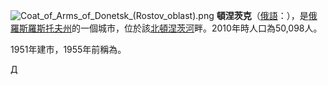 {{coord|48|20|N|39|56|E|display=title}}
{{noteTA
|T=zh-hans:顿涅茨克 (俄罗斯); zh-tw:頓內次 (俄羅斯); zh-hk:頓涅茨克 (俄羅斯);
|1=zh-hans:顿涅茨克; zh-tw:頓內次; zh-hk:頓涅茨克;
}}
{{Otheruses|頓涅茨克|subject=俄羅斯羅斯托夫州的一個城市|other=同名的城市}}
[[File:Coat_of_Arms_of_Donetsk_(Rostov_oblast).png|right]]
'''頓涅茨克'''（[[俄語|俄語]]：'''{{lang|ru|Доне́цк}}'''），是[[俄羅斯|俄羅斯]][[羅斯托夫州|羅斯托夫州]]的一個城市，位於該[[北頓涅茨河|北頓涅茨河]]畔。2010年時人口為50,098人。

1951年建市，1955年前稱為{{lang|ru|Гундоровка}}。

{{羅斯托夫州城市}}
{{Authority control}}

{{俄羅斯小作品}}

[[Category:羅斯托夫州城市|Д]]